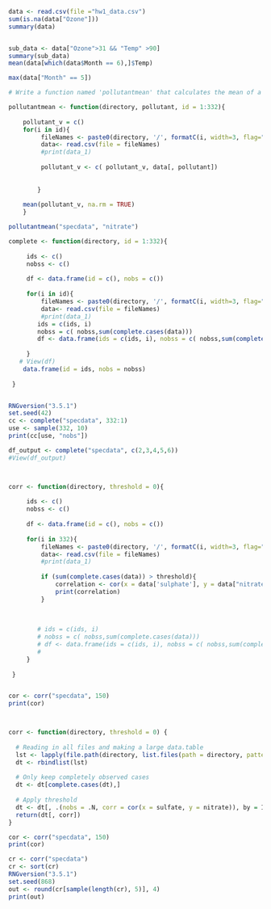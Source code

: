 

```r
data <- read.csv(file ="hw1_data.csv")
sum(is.na(data["Ozone"]))
summary(data)


sub_data <- data["Ozone">31 && "Temp" >90]
summary(sub_data)
mean(data[which(data$Month == 6),]$Temp)

max(data["Month" == 5])

```

```r
# Write a function named 'pollutantmean' that calculates the mean of a pollutant (sulfate or nitrate) across a specified #list of monitors. The function 'pollutantmean' takes three arguments: 'directory', 'pollutant', and 'id'. Given a #vector monitor ID numbers, 'pollutantmean' reads that monitors' particulate matter data from the directory specified in #the 'directory' argument and returns the mean of the pollutant across all of the monitors, ignoring any missing values #coded as NA. A prototype of the function is as follows

pollutantmean <- function(directory, pollutant, id = 1:332){
    
    pollutant_v = c()
    for(i in id){
         fileNames <- paste0(directory, '/', formatC(i, width=3, flag="0"), ".csv" )
         data<- read.csv(file = fileNames) 
         #print(data_1)
             
         pollutant_v <- c( pollutant_v, data[, pollutant])
    
         
        }
    
    mean(pollutant_v, na.rm = TRUE)
    }

pollutantmean("specdata", "nitrate")


```
```r
complete <- function(directory, id = 1:332){
    
     ids <- c()
     nobss <- c()
     
     df <- data.frame(id = c(), nobs = c())
     
     for(i in id){
         fileNames <- paste0(directory, '/', formatC(i, width=3, flag="0"), ".csv" )
         data<- read.csv(file = fileNames) 
         #print(data_1)
        ids = c(ids, i)
        nobss = c( nobss,sum(complete.cases(data)))
        df <- data.frame(ids = c(ids, i), nobss = c( nobss,sum(complete.cases(data))))
        
     }
   # View(df)
    data.frame(id = ids, nobs = nobss)
    
 }


RNGversion("3.5.1")  
set.seed(42)
cc <- complete("specdata", 332:1)
use <- sample(332, 10)
print(cc[use, "nobs"])

df_output <- complete("specdata", c(2,3,4,5,6))
#View(df_output)




```

```r
corr <- function(directory, threshold = 0){
    
     ids <- c()
     nobss <- c()
     
     df <- data.frame(id = c(), nobs = c())
     
     for(i in 332){
         fileNames <- paste0(directory, '/', formatC(i, width=3, flag="0"), ".csv" )
         data<- read.csv(file = fileNames) 
         #print(data_1)
         
         if (sum(complete.cases(data)) > threshold){
             correlation <- cor(x = data['sulphate'], y = data["nitrate"])
             print(correlation)
         }
             
    
             
        # ids = c(ids, i)
        # nobss = c( nobss,sum(complete.cases(data)))
        # df <- data.frame(ids = c(ids, i), nobss = c( nobss,sum(complete.cases(data))))
        # 
     }
    
 }


cor <- corr("specdata", 150)
print(cor)



corr <- function(directory, threshold = 0) {
  
  # Reading in all files and making a large data.table
  lst <- lapply(file.path(directory, list.files(path = directory, pattern="*.csv")), data.table::fread)
  dt <- rbindlist(lst)
  
  # Only keep completely observed cases
  dt <- dt[complete.cases(dt),]
  
  # Apply threshold
  dt <- dt[, .(nobs = .N, corr = cor(x = sulfate, y = nitrate)), by = ID][nobs > threshold]
  return(dt[, corr])
}

cor <- corr("specdata", 150)
print(cor)
```

```r
cr <- corr("specdata")                
cr <- sort(cr)   
RNGversion("3.5.1")
set.seed(868)                
out <- round(cr[sample(length(cr), 5)], 4)
print(out)
```

 



